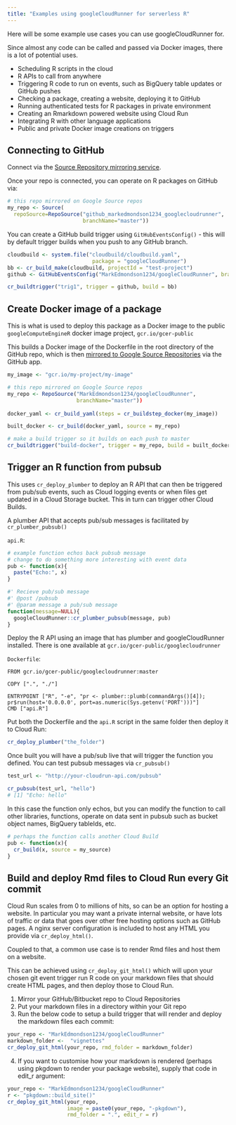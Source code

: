 ```yaml
---
title: "Examples using googleCloudRunner for serverless R"
---
```


Here will be some example use cases you can use googleCloudRunner for.

Since almost any code can be called and passed via Docker images, there is a lot of potential uses.

* Scheduling R scripts in the cloud
* R APIs to call from anywhere
* Triggering R code to run on events, such as BigQuery table updates or GitHub pushes
* Checking a package, creating a website, deploying it to GitHub
* Running authenticated tests for R packages in private environment
* Creating an Rmarkdown powered website using Cloud Run
* Integrating R with other language applications
* Public and private Docker image creations on triggers

## Connecting to GitHub 

Connect via the [Source Repository mirroring service](https://cloud.google.com/source-repositories/docs/mirroring-a-github-repository).

Once your repo is connected, you can operate on R packages on GitHub via:

```r
# this repo mirrored on Google Source repos
my_repo <- Source(
  repoSource=RepoSource("github_markedmondson1234_googlecloudrunner",
                        branchName="master"))
```

You can create a GitHub build trigger using `GitHubEventsConfig()` - this will by default trigger builds when you push to any GitHub branch.  

```r
cloudbuild <- system.file("cloudbuild/cloudbuild.yaml",
                           package = "googleCloudRunner")
bb <- cr_build_make(cloudbuild, projectId = "test-project")
github <- GitHubEventsConfig("MarkEdmondson1234/googleCloudRunner", branch = "master")

cr_buildtrigger("trig1", trigger = github, build = bb)
```


## Create Docker image of a package

This is what is used to deploy this package as a Docker image to the public `googleComputeEngineR` docker image project, `gcr.io/gcer-public`

This builds a Docker image of the Dockerfile in the root directory of the GitHub repo, which is then [mirrored to Google Source Repositories](https://cloud.google.com/source-repositories/docs/mirroring-a-github-repository) via the GitHub app. 

```r
my_image <- "gcr.io/my-project/my-image"

# this repo mirrored on Google Source repos
my_repo <- RepoSource("MarkEdmondson1234/googleCloudRunner",
                      branchName="master"))
                        
docker_yaml <- cr_build_yaml(steps = cr_buildstep_docker(my_image))

built_docker <- cr_build(docker_yaml, source = my_repo)

# make a build trigger so it builds on each push to master
cr_buildtrigger("build-docker", trigger = my_repo, build = built_docker)
```

## Trigger an R function from pubsub

This uses `cr_deploy_plumber` to deploy an R API that can then be triggered from pub/sub events, such as Cloud logging events or when files get updated in a Cloud Storage bucket.  This in turn can trigger other Cloud Builds. 

A plumber API that accepts pub/sub messages is facilitated by `cr_plumber_pubsub()`

`api.R`:

```r
# example function echos back pubsub message
# change to do something more interesting with event data
pub <- function(x){
  paste("Echo:", x)
}

#' Recieve pub/sub message
#' @post /pubsub
#' @param message a pub/sub message
function(message=NULL){
  googleCloudRunner::cr_plumber_pubsub(message, pub)
}
```

Deploy the R API using an image that has plumber and googleCloudRunner installed.  There is one available at `gcr.io/gcer-public/googlecloudrunner`

`Dockerfile`:

```
FROM gcr.io/gcer-public/googlecloudrunner:master

COPY [".", "./"]

ENTRYPOINT ["R", "-e", "pr <- plumber::plumb(commandArgs()[4]); pr$run(host='0.0.0.0', port=as.numeric(Sys.getenv('PORT')))"]
CMD ["api.R"]
```

Put both the Dockerfile and the `api.R` script in the same folder then deploy it to Cloud Run:

```r
cr_deploy_plumber("the_folder")
```

Once built you will have a pub/sub live that will trigger the function you defined.  You can test pubsub messages via `cr_pubsub()`

```r
test_url <- "http://your-cloudrun-api.com/pubsub"

cr_pubsub(test_url, "hello")
# [1] "Echo: hello"
```

In this case the function only echos, but you can modify the function to call other libraries, functions, operate on data sent in pubsub such as bucket object names, BigQuery tableIds, etc.

```r
# perhaps the function calls another Cloud Build
pub <- function(x){
  cr_build(x, source = my_source)
}
```

## Build and deploy Rmd files to Cloud Run every Git commit

Cloud Run scales from 0 to millions of hits, so can be an option for hosting a website.  In particular you may want a private internal website, or have lots of traffic or data that goes over other free hosting options such as GitHub pages. A nginx server configuration is included to host any HTML you provide via `cr_deploy_html()`.  

Coupled to that, a common use case is to render Rmd files and host them on a website.  

This can be achieved using `cr_deploy_git_html()` which will upon your chosen git event trigger run R code on your markdown files that should create HTML pages, and then deploy those to Cloud Run.

1. Mirror your GitHub/Bitbucket repo to Cloud Repositories
2. Put your markdown files in a directory within your Git repo 
3. Run the below code to setup a build trigger that will render and deploy the markdown files each commit:

```r
your_repo <- "MarkEdmondson1234/googleCloudRunner"
markdown_folder <-  "vignettes"
cr_deploy_git_html(your_repo, rmd_folder = markdown_folder)
```
4. If you want to customise how your markdown is rendered (perhaps using pkgdown to render your package website), supply that code in edit_r argument:

```r
your_repo <- "MarkEdmondson1234/googleCloudRunner"
r <- "pkgdown::build_site()"
cr_deploy_git_html(your_repo, 
                   image = paste0(your_repo, "-pkgdown"), 
                   rmd_folder = ".", edit_r = r)
```

